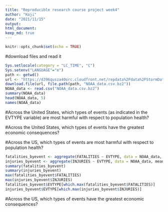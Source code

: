```yaml
---
title: "Reproducible research course project week4"
author: "Koji"
date: "2021/11/15"
output: 
html_document: 
keep_md: true
---
```


```r
knitr::opts_chunk$set(echo = TRUE)
```

#download files and read it
```r
Sys.setlocale(category = "LC_TIME", "C")
Sys.setenv("LANGUAGE"="e")
path <- getwd()
url <- "https://d396qusza40orc.cloudfront.net/repdata%2Fdata%2FStormData.csv.bz2"
download.file(url, file.path(path, "NOAA_data.csv.bz2"))
NOAA_data <- read.csv("NOAA_data.csv.bz2")
summary(NOAA_data)
head(NOAA_data, 5)
names(NOAA_data)
```

#Across the United States, which types of events (as indicated in the \color{red}{\verb|EVTYPE|}EVTYPE variable) are most harmful with respect to population health?
    
#Across the United States, which types of events have the greatest economic consequences?

#Across the US, which types of events are most harmful with respect to population health?

```r
fatalities_byevent <- aggregate(FATALITIES ~ EVTYPE, data = NOAA_data, mean, na.rm = TRUE)
injuries_byevent <- aggregate(INJURIES ~ EVTYPE, data = NOAA_data, mean, na.rm = TRUE)
summary(fatalities_byevent)
summary(injuries_byevent)
max(fatalities_byevent$FATALITIES)
max(injuries_byevent$INJURIES)
fatalities_byevent$EVTYPE[which.max(fatalities_byevent$FATALITIES)]
injuries_byevent$EVTYPE[which.max(injuries_byevent$INJURIES)]
```

#Across the US, which types of events have the greatest economic consequences?
```r

```


